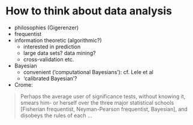 How to think about data analysis
========

* philosophies (Gigerenzer)
* frequentist
* information theoretic (algorithmic?)
     * interested in prediction
	 * large data sets? data mining?
	 * cross-validation etc.
* Bayesian
     * convenient ('computational Bayesians'): cf. Lele et al
     * 'calibrated Bayesian'?
	 
* Crome:

> Perhaps the average user of significance tests, without knowing it, smears him- or herself over the three major statistical schools [Fisherian frequentist, Neyman-Pearson frequentist, Bayesian], and disobeys the rules of each ...
	 
